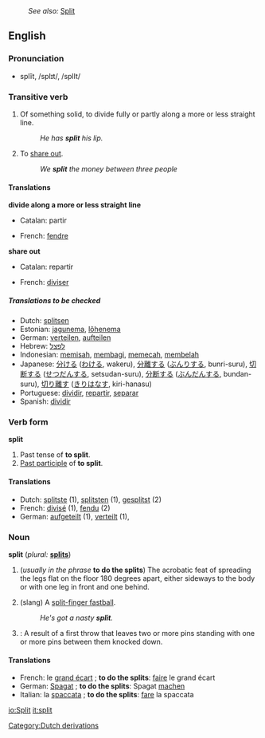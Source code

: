 :''See also:'' [[Split]]
{{wikipedia}}
==English==

===Pronunciation===
*splĭt, /splɪt/, /splIt/

===Transitive verb===
{{en-infl-irreg|split|splits|splitting|split|split}}

# Of something solid, to divide fully or partly along a more or less straight line.
#:''He has '''split''' his lip.''
# To [[share out]].
#:''We '''split''' the money between three people''

====Translations====
'''divide along a more or less straight line'''
{{top}}
*Catalan: partir
{{mid}}
*French: [[fendre]]
{{bottom}}

'''share out'''
{{top}}
*Catalan: repartir
{{mid}}
*French: [[diviser]]
{{bottom}}

=====Translations to be checked=====
<!--Remove this section once all of the translations below have been moved into the tables above.-->
{{checktrans}}

*Dutch: [[splitsen]]
*Estonian: [[jagunema]], [[lõhenema]]
*German: [[verteilen]], [[aufteilen]]
*Hebrew: [[לפצל]]
*Indonesian: [[pisah|memisah]], [[bagi|membagi]], [[pecah|memecah]], [[belah|membelah]]
*Japanese: [[分ける]] ([[わける]], wakeru), [[分離]]する ([[ぶんり]]する, bunri-suru), [[切断]]する ([[せつだん]]する, setsudan-suru), [[分断]]する ([[ぶんだん]]する, bundan-suru), [[切り離す]] ([[きりはなす]], kiri-hanasu)
*Portuguese: [[dividir]], [[repartir]], [[separar]]
*Spanish: [[dividir]]

===Verb form===
'''split'''
# Past tense of '''to split'''.
# [[Past participle]] of '''to split'''.

====Translations====
*Dutch: [[splitste]] (1), [[splitsten]] (1), [[gesplitst]] (2)
*French: [[divisé]] (1), [[fendu]] (2)
*German: [[aufgeteilt]] (1), [[verteilt]] (1),

===Noun===
'''split''' (''plural:'' '''[[splits]]''')
# (''usually in the phrase'' '''to do the splits''') The acrobatic feat of spreading the legs flat on the floor 180 degrees apart, either sideways to the body or with one leg in front and one behind.
# {{baseball}} (slang) A [[split-finger fastball]].
#: ''He's got a nasty '''split'''.''
# {{cattag|bowling}}: A result of a first throw that leaves two or more pins standing with one or more pins between them knocked down.

====Translations====
*French: le [[grand écart]] {{m}}; '''to do the splits''': [[faire]] le grand écart
*German: [[Spagat]] {{n}}; '''to do the splits''': Spagat [[machen]]
*Italian: la [[spaccata]] {{f}}; '''to do the splits''': [[fare]] la spaccata

[[Category:Dutch derivations]]

[[io:Split]]
[[it:split]]